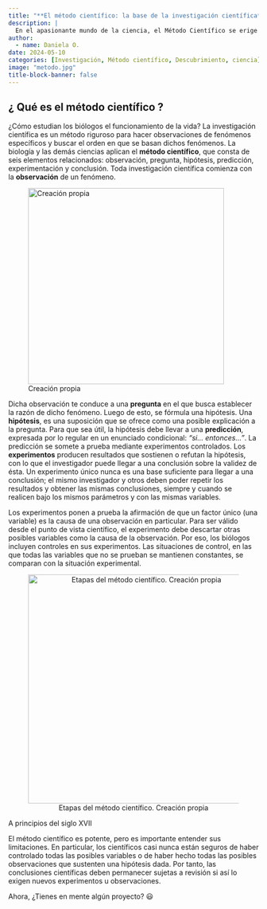 ```yaml
---
title: "**El método científico: la base de la investigación científica**"
description: |
  En el apasionante mundo de la ciencia, el Método Científico se erige como el pilar fundamental para descubrir, comprender y explicar los fenómenos que nos rodean
author:
  - name: Daniela O. 
date: 2024-05-10
categories: [Investigación, Método científico, Descubrimiento, ciencia]
image: "metodo.jpg"
title-block-banner: false
---
```


## ¿ Qué es el método científico ?

¿Cómo estudian los biólogos el funcionamiento de la vida? La investigación científica es un método riguroso para hacer observaciones de fenómenos específicos y buscar el orden en que se basan dichos fenómenos. La biología y las demás ciencias aplican el **método científico**, que consta de seis elementos relacionados: observación, pregunta, hipótesis, predicción, experimentación y conclusión. Toda investigación científica comienza con la **observación** de un fenómeno.

![Creación propia](ilustration_m.png){fig-align="center" width="394"}

Dicha observación te conduce a una **pregunta** en el que busca establecer la razón de dicho fenómeno. Luego de esto, se fórmula una hipótesis. Una **hipótesis**, es una suposición que se ofrece como una posible explicación a la pregunta. Para que sea útil, la hipótesis debe llevar a una **predicción**, expresada por lo regular en un enunciado condicional: *“si... entonces...”*. La predicción se somete a prueba mediante experimentos controlados. Los **experimentos** producen resultados que sostienen o refutan la hipótesis, con lo que el investigador puede llegar a una conclusión sobre la validez de ésta. Un experimento único nunca es una base suficiente para llegar a una conclusión; el mismo investigador y otros deben poder repetir los resultados y obtener las mismas conclusiones, siempre y cuando se realicen bajo los mismos parámetros y con las mismas variables.

Los experimentos ponen a prueba la afirmación de que un factor único (una variable) es la causa de una observación en particular. Para ser válido desde el punto de vista científico, el experimento debe descartar otras posibles variables como la causa de la observación. Por eso, los biólogos incluyen controles en sus experimentos. Las situaciones de control, en las que todas las variables que no se prueban se mantienen constantes, se comparan con la situación experimental.

::: {style="text-align:center;"}
![Etapas del método científico. Creación propia](pasos.jpg){fig-align="center" width="460"}
:::

A principios del siglo XVII

El método científico es potente, pero es importante entender sus limitaciones. En particular, los científicos casi nunca están seguros de haber controlado todas las posibles variables o de haber hecho todas las posibles observaciones que sustenten una hipótesis dada. Por tanto, las conclusiones científicas deben permanecer sujetas a revisión si así lo exigen nuevos experimentos u observaciones.

Ahora, ¿Tienes en mente algún proyecto? 😃
